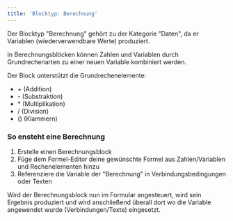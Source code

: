 ```yaml
---
title: 'Blocktyp: Berechnung'
---
```


Der Blocktyp "Berechnung" gehört zu der Kategorie "Daten", da er Variablen (wiederverwendbare Werte) produziert.

In Berechnungsblöcken können Zahlen und Variablen durch Grundrechenarten zu einer neuen Variable kombiniert werden.

Der Block unterstützt die Grundrechenelemente:

* \+ (Addition)
* \- (Substraktion)
* \* (Multiplikation)
* / (Division)
* () (Klammern)

### So ensteht eine Berechnung

1. Erstelle einen Berechnungsblock
2. Füge dem Formel-Editor deine gewünschte Formel aus Zahlen/Variablen und Rechenelementen hinzu
3. Referenziere die Variable der "Berechnung" in Verbindungsbedingungen oder Texten

Wird der Berechnungsblock nun im Formular angesteuert, wird sein Ergebnis produziert und wird anschließend überall dort wo die Variable angewendet wurde (Verbindungen/Texte) eingesetzt.
